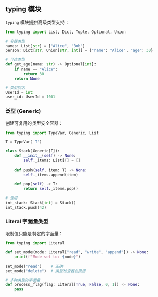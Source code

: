 ## typing 模块

`typing` 模块提供高级类型支持：

```python
from typing import List, Dict, Tuple, Optional, Union

# 容器类型
names: List[str] = ["Alice", "Bob"]
person: Dict[str, Union[str, int]] = {"name": "Alice", "age": 30}

# 可选类型
def get_age(name: str) -> Optional[int]:
    if name == "Alice":
        return 30
    return None

# 类型别名
UserId = int
user_id: UserId = 1001
```

### 泛型 (Generic)

创建可复用的类型安全容器：

```python
from typing import TypeVar, Generic, List

T = TypeVar('T')

class Stack(Generic[T]):
    def __init__(self) -> None:
        self._items: List[T] = []
    
    def push(self, item: T) -> None:
        self._items.append(item)
    
    def pop(self) -> T:
        return self._items.pop()

# 使用
int_stack: Stack[int] = Stack()
int_stack.push(42)
```

### Literal 字面量类型

限制值只能是特定的字面量：

```python
from typing import Literal

def set_mode(mode: Literal["read", "write", "append"]) -> None:
    print(f"Mode set to: {mode}")

set_mode("read")    # 正确
set_mode("delete")  # 类型检查器会报错

# 多种类型的字面量
def process_flag(flag: Literal[True, False, 0, 1]) -> None:
    pass
```



